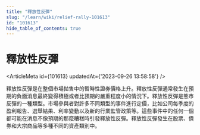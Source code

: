 ```yaml
---
title: "釋放性反彈"
slug: "/learn/wiki/relief-rally-101613"
id: "101613"
hide_table_of_contents: true
---
```



# 釋放性反彈

<ArticleMeta id={101613} updatedAt={'2023-09-26 13:58:58'} />
<div className='border-solid border-b border-t-0 my-4 border-[var(--ifm-color-gray-300)]' />

釋放性反彈是在整個市場拋售中的暫時性證券價格上升。釋放性反彈通常發生在預期的負面消息最終變得積極或者比預期的嚴重程度小的情況下。釋放性反彈是熊市反彈的一種類型。市場參與者對許多不同類型的事件進行定價，比如公司每季度的盈利報告、選舉結果、利率變動以及新的行業監管政策等。這些事件中的任何一個都可能在消息不像預期的那麼糟糕時引發釋放性反彈。釋放性反彈發生在股票、債券和大宗商品等多種不同的資產類別中。
